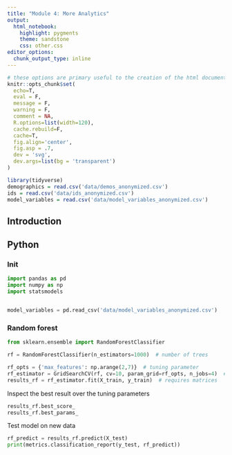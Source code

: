 ```yaml
---
title: "Module 4: More Analytics"
output: 
  html_notebook: 
    highlight: pygments
    theme: sandstone
    css: other.css
editor_options: 
  chunk_output_type: inline
---
```


```r
# these options are primary useful to the creation of the html document
knitr::opts_chunk$set(
  echo=T, 
  eval = F,
  message = F, 
  warning = F, 
  comment = NA,
  R.options=list(width=120), 
  cache.rebuild=F, 
  cache=T,
  fig.align='center', 
  fig.asp = .7,
  dev = 'svg', 
  dev.args=list(bg = 'transparent')
)
```

```r
library(tidyverse)
demographics = read.csv('data/demos_anonymized.csv')
ids = read.csv('data/ids_anonymized.csv')
model_variables = read.csv('data/model_variables_anonymized.csv')
```

## Introduction


## Python

### Init

```python
import pandas as pd
import numpy as np
import statsmodels


model_variables = pd.read_csv('data/model_variables_anonymized.csv')
```

### Random forest

```python
from sklearn.ensemble import RandomForestClassifier

rf = RandomForestClassifier(n_estimators=1000)  # number of trees

rf_opts = {'max_features': np.arange(2,7)}  # tuning parameter
rf_estimator = GridSearchCV(rf, cv=10, param_grid=rf_opts, n_jobs=4)  # 10-fold cv
results_rf = rf_estimator.fit(X_train, y_train)  # requires matrices
```

Inspect the best result over the tuning parameters

```python
results_rf.best_score_
results_rf.best_params_
```

Test model on new data

```python
rf_predict = results_rf.predict(X_test)
print(metrics.classification_report(y_test, rf_predict))
```


